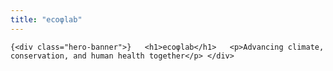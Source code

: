 ```yaml
---
title: "ecoφlab"
---
```


```{<div class="hero-banner">}
  <h1>ecoφlab</h1>
  <p>Advancing climate, conservation, and human health together</p>
</div>
```
